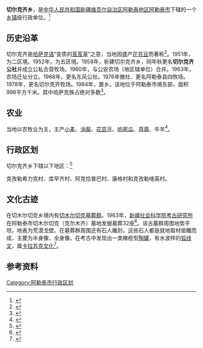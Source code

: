 {{中国乡级行政区
|行政区全称           = 切尔克齐乡
|景观照片文件名       = 
|景观照片大小         = 
|景观照片描述         = 
|汉语拼音             =
|其他语言             = 
|其他语言名称         = 
|位置图文件名         =
|位置图描述           = 
<!--以下内容将显示在“概览”栏-->
|上级行政区           = [[阿勒泰市|阿勒泰市]]
|行政区类别           = [[乡镇|乡镇]]
|行政区划代码         = 65 43 01 207
|行政区划             = 5
|建置时间             = 
|政府驻地             = 
|毗邻行政区           = 
|地理坐标             =
|总面积               = 
|总人口               = 
|总人口年份           = 
|户籍人口             = 
|户籍人口年份         = 
|常住人口             = 
|常住人口年份         = 
|人口密度             = 
|GDP                  = 
|GDP年份              = 
|邮政编码             = 
|电话区号             = 906
|官方网站             = 
|网站名称             = 
|65/43/01/207/000}}
'''切尔克齐乡'''，是[[中华人民共和国|中华人民共和国]][[新疆维吾尔自治区|新疆维吾尔自治区]][[阿勒泰地区|阿勒泰地区]][[阿勒泰市|阿勒泰市]]下辖的一个[[乡镇|乡镇]]级行政单位。<ref>{{PRC admin/ref sgc|{{PRC admin/parent|65/43/01/207/000}}}}</ref>

== 历史沿革 ==
切尔克齐是[[哈萨克语|哈萨克语]]“变质的[[芨芨草|芨芨草]]”之意，当地因盛产[[芸豆|花芸豆]]而著称<ref>{{Cite book|title=西域地名词典|last=冯志文，吐尔迪·纳斯尔，李春华等编著|publisher=乌鲁木齐：新疆人民出版社|year=2002.10|isbn=7-228-06672-3|pages=359}}</ref>。1951年，为二区境。1952年，为五区境。1958年，析建切尔克齐乡，同年秋更名'''切尔克齐公社'''并成立公私合营牧场。1960年，与公安农场（地区辖单位）合并。1963年，农场迁址分立。1968年，更名东风公社。1976年撤社、更名阿勒泰县四牧场。1978年，更名切尔克齐牧场。1984年，置乡。该地位于阿勒泰市境东部，面积998平方千米。其中哈萨克族占绝对多数<ref>{{Cite book|title=中华人民共和国地名大词典 第3卷|last=崔乃夫主编|publisher=北京：商务印书馆|year=2000.11|isbn=7-100-02708-X|pages=5899}}</ref>。

== 农业 ==
当地以农牧业为主，主产[[小麦|小麦]]、[[油葵|油葵]]、[[芸豆|花芸豆]]、[[哈密瓜|哈密瓜]]、[[苜蓿属|苜蓿]]、牛羊<ref>{{Cite book|title=天堂阿勒泰|last=任乐明著|publisher=北京：[[研究出版社|研究出版社]]|year=2011.07|isbn=7-80168-661-6|pages=38}}</ref>。

== 行政区划 ==

切尔克齐乡下辖以下地区：<ref>{{PRC admin/ref sgc|65/43/01/207/000}}</ref>

克孜勒希力克村、库早齐村、阿克恰普巴村、康格村和克孜勒喀英村。

== 文化古迹 ==
在切木尔切克乡境内有[[切木尔切克墓葬群|切木尔切克墓葬群]]。1963年，[[新疆社会科学院考古研究所|新疆社会科学院考古研究所]]在阿勒泰市切木尔切克（克尔木齐）墓地发掘墓葬32座<ref>{{Cite journal|title=博拉提墓群考古发掘记|author=于建军|journal=大众考古|issue=6|year=2013|page=73-77|issn=2095-5685}}</ref>。该古墓群周围地势平坦，地表为荒漠戈壁。在墓葬群周围还有石人雕刻，这些石人都是就地取材凿雕而成，主要为半身像、全身像。在考古中发现出一类橄榄型[[陶罐|陶罐]]，有水波样的[[弧线文|弧线文]]，属[[卡拉苏克文化|卡拉苏克文化]]<ref>{{Cite book|title=走进课普世界系列 神奇的自然万物|last=蔡新吉主编|publisher=武汉：武汉大学出版社|year=2014.07|isbn=7-307-10921-2|pages=150-151}}</ref>。

== 参考资料 ==
{{reflist|3}}
{{阿勒泰地区行政区划}}
{{新疆维吾尔自治区阿勒泰地区阿勒泰市行政区划}}
[[Category:阿勒泰市行政区划|Category:阿勒泰市行政区划]]